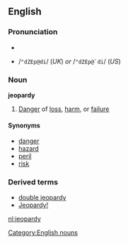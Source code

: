==English==
===Pronunciation===
*{{IPA|/ˈʤɛpədi/ (''UK'') ''or'' /ˈʤɛpɚdi/ (''US'')}}
*{{SAMPA}} /<tt>"dZEp@di</tt>/ (''UK'') ''or'' /<tt>"dZEp@`di</tt>/ (''US'')

===Noun===
'''jeopardy'''
#[[danger|Danger]] of [[loss]], [[harm]], or [[failure]]

====Synonyms====
*[[danger]]
*[[hazard]]
*[[peril]]
*[[risk]]

===Derived terms===
*[[double jeopardy]]
*[[Jeopardy!]]

[[Category:English nouns]]

[[nl:jeopardy]]